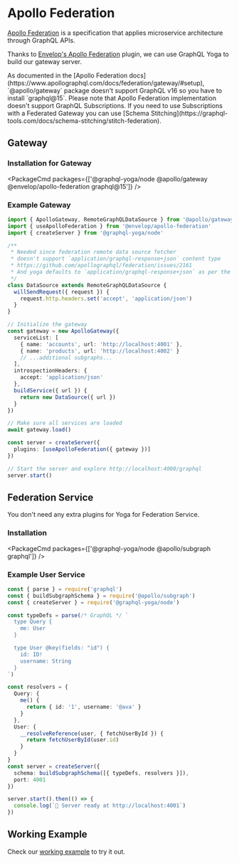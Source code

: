 

<LatestVersionNotice />

# Apollo Federation

[Apollo Federation](https://apollographql.com/docs/federation) is a specification that applies
microservice architecture through GraphQL APIs.

Thanks to [Envelop's Apollo Federation](https://envelop.dev/plugins/use-apollo-federation) plugin,
we can use GraphQL Yoga to build our gateway server.

<Callout>
  As documented in the [Apollo Federation
  docs](https://www.apollographql.com/docs/federation/gateway/#setup), `@apollo/gateway` package
  doesn't support GraphQL v16 so you have to install `graphql@15`.
</Callout>

<Callout>
  Please note that Apollo Federation implementation doesn't support GraphQL Subscriptions. If you
  need to use Subscriptions with a Federated Gateway you can use [Schema
  Stitching](https://graphql-tools.com/docs/schema-stitching/stitch-federation).
</Callout>

## Gateway

### Installation for Gateway

<PackageCmd
  packages={['@graphql-yoga/node @apollo/gateway @envelop/apollo-federation graphql@15']}
/>

### Example Gateway

```ts
import { ApolloGateway, RemoteGraphQLDataSource } from '@apollo/gateway'
import { useApolloFederation } from '@envelop/apollo-federation'
import { createServer } from '@graphql-yoga/node'

/**
 * Needed since federation remote data source fetcher
 * doesn't support `application/graphql-response+json` content type
 * https://github.com/apollographql/federation/issues/2161
 * And yoga defaults to `application/graphql-response+json` as per the spec.
 */
class DataSource extends RemoteGraphQLDataSource {
  willSendRequest({ request }) {
    request.http.headers.set('accept', 'application/json')
  }
}

// Initialize the gateway
const gateway = new ApolloGateway({
  serviceList: [
    { name: 'accounts', url: 'http://localhost:4001' },
    { name: 'products', url: 'http://localhost:4002' }
    // ...additional subgraphs...
  ],
  introspectionHeaders: {
    accept: 'application/json'
  },
  buildService({ url }) {
    return new DataSource({ url })
  }
})

// Make sure all services are loaded
await gateway.load()

const server = createServer({
  plugins: [useApolloFederation({ gateway })]
})

// Start the server and explore http://localhost:4000/graphql
server.start()
```

## Federation Service

You don't need any extra plugins for Yoga for Federation Service.

### Installation

<PackageCmd packages={['@graphql-yoga/node @apollo/subgraph graphql']} />

### Example User Service

```ts
const { parse } = require('graphql')
const { buildSubgraphSchema } = require('@apollo/subgraph')
const { createServer } = require('@graphql-yoga/node')

const typeDefs = parse(/* GraphQL */ `
  type Query {
    me: User
  }

  type User @key(fields: "id") {
    id: ID!
    username: String
  }
`)

const resolvers = {
  Query: {
    me() {
      return { id: '1', username: '@ava' }
    }
  },
  User: {
    __resolveReference(user, { fetchUserById }) {
      return fetchUserById(user.id)
    }
  }
}
const server = createServer({
  schema: buildSubgraphSchema([{ typeDefs, resolvers }]),
  port: 4001
})

server.start().then(() => {
  console.log(`🚀 Server ready at http://localhost:4001`)
})
```

## Working Example

Check our
[working example](https://github.com/dotansimha/graphql-yoga/tree/v2/examples/apollo-federation) to
try it out.

